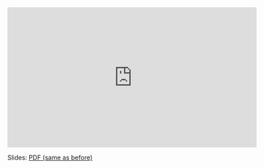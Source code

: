 <iframe width="560" height="315" src="https://www.youtube.com/embed/kCIg9qiNsMA?rel=0" frameborder="0" allowfullscreen></iframe>

Slides: [PDF (same as before)](https://drive.google.com/file/d/1WeYmoYPQaVRZXJyxxTCbeRQ7XdCazFCn/view?usp=sharing)



